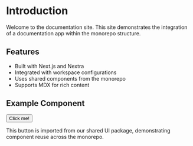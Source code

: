 # Introduction

Welcome to the documentation site. This site demonstrates the integration of a documentation app within the monorepo structure.

## Features

- Built with Next.js and Nextra
- Integrated with workspace configurations
- Uses shared components from the monorepo
- Supports MDX for rich content

## Example Component


<Button>Click me!</Button>

This button is imported from our shared UI package, demonstrating component reuse across the monorepo.

